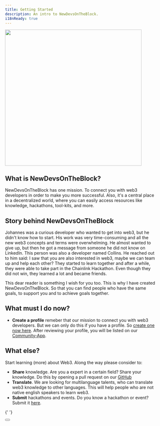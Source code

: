 ```yaml
---
title: Getting Started
description: An intro to NewDevsOnTheBlock.
i18nReady: true
---
```



<img src="/images/ndob-hero.webp" height="450px" />
<h2>What is NewDevsOnTheBlock?</h2>
NewDevsOnTheBlock has one mission. To connect you with web3 developers in order to make you more
successful. Also, it's a central place in a decentralized world, where you can easily access
resources like knowledge, hackathons, tool-kits, and more.

## Story behind NewDevsOnTheBlock

Johannes was a curious developer who wanted to get into web3, but he didn't know how to start.
His work was very time-consuming and all the new web3 concepts and terms were overwhelming.
He almost wanted to give up, but then he got a message from someone he did not know on LinkedIn.
This person was also a developer named Collins. He reached out to him said: I saw that you are also interested in web3, maybe we can team up and help each other?
They started to learn together and after a while, they were able to take part in the Chainlink Hackathon.
Even though they did not win, they learned a lot and became friends.

This dear reader is something I wish for you too. This is why I have created NewDevsOnTheBlock. So that you can find people who have the same goals, to support you and to achieve goals together.

## What must I do now?

- **Create a profile** remeber that our mission to connect you with web3 developers. But we can only do this if you have a profile. So [create one now here](https://lli3ozyo8v6.typeform.com/to/YBaPEVOf). After reviewing your profile, you will be listed on our [Community-App](https://community.newdevsontheblock.com).

## What else?

Start learning (more) about Web3. Along the way please consider to:

- **Share** knowledge. Are you a expert in a certain field? Share your knowledge. Do this by opening a pull request on our [GitHub](https://github.com/XamHans/_NewDevsOnTheBlock/)
- **Translate**. We are looking for multilanguage talents, who can translate web3 knowledge to other languages. This will help people who are not native english speakers to learn web3.
- **Submit** hackathons and events. Do you know a hackathon or event? Submit it [here](https://airtable.com/invite/l?inviteId=invcTnnB8tTurqhlv&inviteToken=e9f090916813c4a384534898ea4d9abeeaf5d2ed6f079390ed7d961882daf3a0&utm_medium=email&utm_source=product_team&utm_content=transactional-alerts).

{' '}

<Button text="Start learning web3" href="core-concepts/1-0_structure" />
